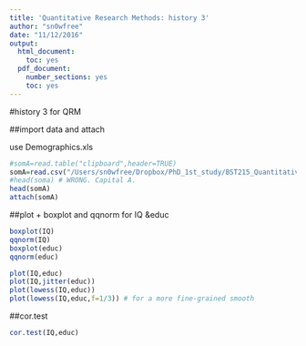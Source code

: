 ```yaml
---
title: 'Quantitative Research Methods: history 3'
author: "sn0wfree"
date: "11/12/2016"
output:
  html_document:
    toc: yes
  pdf_document:
    number_sections: yes
    toc: yes
---
```

#history 3 for QRM

##import data and attach


use Demographics.xls

```r
#somA=read.table("clipboard",header=TRUE)
somA=read.csv("/Users/sn0wfree/Dropbox/PhD_1st_study/BST215_Quantitative_Research_Methods_Term_1/r_code/Demographics.csv",header=TRUE)
#head(soma) # WRONG. Capital A.
head(somA)
attach(somA)
```

##plot 
+ boxplot and qqnorm for IQ &educ
```r
boxplot(IQ)
qqnorm(IQ)
boxplot(educ)
qqnorm(educ)

plot(IQ,educ)
plot(IQ,jitter(educ))
plot(lowess(IQ,educ))
plot(lowess(IQ,educ,f=1/3)) # for a more fine-grained smooth
```


##cor.test
```r
cor.test(IQ,educ)
```


